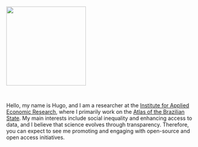 ![](img/me.png){width="15em" style="padding: 30px 0" fig-align="center"}

::: {.introduction}
Hello, my name is Hugo, and I am a researcher at the [Institute for Applied Economic Research](https://www.ipea.gov.br), where I primarily work on the [Atlas of the Brazilian State](https://www.ipea.gov.br/atlasestado). My main interests include social inequality and enhancing access to data, and I believe that science evolves through transparency. Therefore, you can expect to see me promoting and engaging with open-source and open access initiatives.
:::
